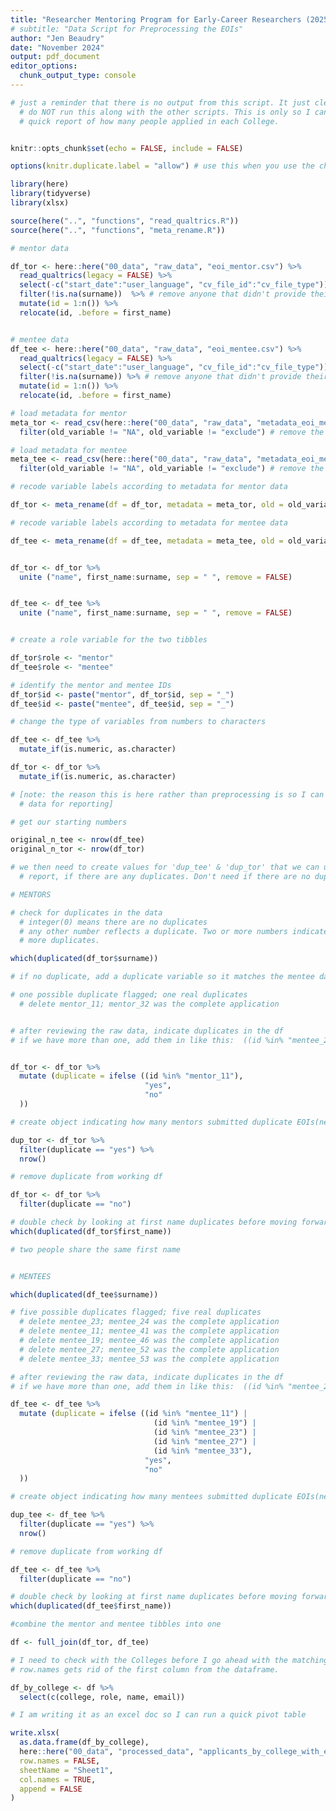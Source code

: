 ```yaml
---
title: "Researcher Mentoring Program for Early-Career Researchers (2025)"
# subtitle: "Data Script for Preprocessing the EOIs"
author: "Jen Beaudry"
date: "November 2024"
output: pdf_document
editor_options: 
  chunk_output_type: console
---
```


```r

# just a reminder that there is no output from this script. It just cleans the data.
  # do NOT run this along with the other scripts. This is only so I can have a 
  # quick report of how many people applied in each College. 


knitr::opts_chunk$set(echo = FALSE, include = FALSE)

options(knitr.duplicate.label = "allow") # use this when you use the child files

```

```r

library(here)
library(tidyverse)
library(xlsx)

source(here("..", "functions", "read_qualtrics.R"))
source(here("..", "functions", "meta_rename.R"))

```

```r

# mentor data

df_tor <- here::here("00_data", "raw_data", "eoi_mentor.csv") %>%
  read_qualtrics(legacy = FALSE) %>%
  select(-c("start_date":"user_language", "cv_file_id":"cv_file_type")) %>% 
  filter(!is.na(surname))  %>% # remove anyone that didn't provide their last name
  mutate(id = 1:n()) %>% 
  relocate(id, .before = first_name) 


# mentee data
df_tee <- here::here("00_data", "raw_data", "eoi_mentee.csv") %>%
  read_qualtrics(legacy = FALSE) %>%
  select(-c("start_date":"user_language", "cv_file_id":"cv_file_type")) %>% 
  filter(!is.na(surname)) %>% # remove anyone that didn't provide their last name
  mutate(id = 1:n()) %>%  
  relocate(id, .before = first_name) 

# load metadata for mentor
meta_tor <- read_csv(here::here("00_data", "raw_data", "metadata_eoi_mentor.csv"), lazy = FALSE) %>%
  filter(old_variable != "NA", old_variable != "exclude") # remove the instruction variables

# load metadata for mentee
meta_tee <- read_csv(here::here("00_data", "raw_data", "metadata_eoi_mentee.csv"), lazy = FALSE) %>%
  filter(old_variable != "NA", old_variable != "exclude") # remove the instruction variables

```

```r

# recode variable labels according to metadata for mentor data

df_tor <- meta_rename(df = df_tor, metadata = meta_tor, old = old_variable, new = new_variable)

# recode variable labels according to metadata for mentee data

df_tee <- meta_rename(df = df_tee, metadata = meta_tee, old = old_variable, new = new_variable)  



```


```r

df_tor <- df_tor %>% 
  unite ("name", first_name:surname, sep = " ", remove = FALSE)


df_tee <- df_tee %>% 
  unite ("name", first_name:surname, sep = " ", remove = FALSE)


# create a role variable for the two tibbles

df_tor$role <- "mentor"
df_tee$role <- "mentee"

# identify the mentor and mentee IDs 
df_tor$id <- paste("mentor", df_tor$id, sep = "_")
df_tee$id <- paste("mentee", df_tee$id, sep = "_")

```

```r

# change the type of variables from numbers to characters

df_tee <- df_tee %>% 
  mutate_if(is.numeric, as.character)

df_tor <- df_tor %>% 
  mutate_if(is.numeric, as.character)

```


```r

# [note: the reason this is here rather than preprocessing is so I can use the 
  # data for reporting]

# get our starting numbers

original_n_tee <- nrow(df_tee)
original_n_tor <- nrow(df_tor)

# we then need to create values for 'dup_tee' & 'dup_tor' that we can use in the
  # report, if there are any duplicates. Don't need if there are no duplicates.

# MENTORS

# check for duplicates in the data
  # integer(0) means there are no duplicates
  # any other number reflects a duplicate. Two or more numbers indicates two or
  # more duplicates. 

which(duplicated(df_tor$surname))

# if no duplicate, add a duplicate variable so it matches the mentee data

# one possible duplicate flagged; one real duplicates 
  # delete mentor_11; mentor_32 was the complete application


# after reviewing the raw data, indicate duplicates in the df
# if we have more than one, add them in like this:  ((id %in% "mentee_25") | (id %in% "mentee_23")


df_tor <- df_tor %>%
  mutate (duplicate = ifelse ((id %in% "mentor_11"),
                              "yes",
                              "no"
  )) 

# create object indicating how many mentors submitted duplicate EOIs(needed for report)

dup_tor <- df_tor %>% 
  filter(duplicate == "yes") %>% 
  nrow()

# remove duplicate from working df

df_tor <- df_tor %>% 
  filter(duplicate == "no")

# double check by looking at first name duplicates before moving forward
which(duplicated(df_tor$first_name))

# two people share the same first name


# MENTEES

which(duplicated(df_tee$surname))

# five possible duplicates flagged; five real duplicates 
  # delete mentee_23; mentee_24 was the complete application
  # delete mentee_11; mentee_41 was the complete application
  # delete mentee_19; mentee_46 was the complete application
  # delete mentee_27; mentee_52 was the complete application
  # delete mentee_33; mentee_53 was the complete application

# after reviewing the raw data, indicate duplicates in the df
# if we have more than one, add them in like this:  ((id %in% "mentee_25") | (id %in% "mentee_23")

df_tee <- df_tee %>%
  mutate (duplicate = ifelse ((id %in% "mentee_11") | 
                                (id %in% "mentee_19") | 
                                (id %in% "mentee_23") |
                                (id %in% "mentee_27") | 
                                (id %in% "mentee_33"),
                              "yes",
                              "no"
  )) 

# create object indicating how many mentees submitted duplicate EOIs(needed for report)

dup_tee <- df_tee %>% 
  filter(duplicate == "yes") %>% 
  nrow()

# remove duplicate from working df

df_tee <- df_tee %>% 
  filter(duplicate == "no")

# double check by looking at first name duplicates before moving forward
which(duplicated(df_tee$first_name))


```


```r

#combine the mentor and mentee tibbles into one

df <- full_join(df_tor, df_tee)


```



```r

# I need to check with the Colleges before I go ahead with the matching process.
# row.names gets rid of the first column from the dataframe.

df_by_college <- df %>% 
  select(c(college, role, name, email))

# I am writing it as an excel doc so I can run a quick pivot table

write.xlsx(
  as.data.frame(df_by_college),
  here::here("00_data", "processed_data", "applicants_by_college_with_email_25.xlsx"),
  row.names = FALSE,
  sheetName = "Sheet1",
  col.names = TRUE,
  append = FALSE
)

```

